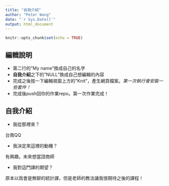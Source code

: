 ```yaml
---
title: "自我介紹"
author: "Peter Wang"
date: "`r Sys.Date()`"
output: html_document
---
```


```r
knitr::opts_chunk$set(echo = TRUE)
```

## 編輯說明

- 第二行的"My name"換成自己的名字
- **自我介紹**之下的"NULL"換成自己想編輯的內容
- 完成之後按一下編輯視窗上方的"Knit"，產生網頁檔案。*第一次執行會安裝一些套件！*
- 完成後push回你的作業repo。第一次作業完成！

## 自我介紹

- 我從那裡來？ 

台南QQ

- 我決定來這裡的動機？

有興趣，未來想當諮商師

- 我對這門課的期望？

原本以爲會是無聊的統計課，但是老師的教法讓我很期待之後的課程！
